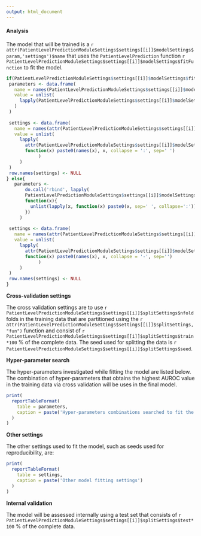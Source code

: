 ```yaml
---
output: html_document
---
```

  
#### Analysis

The model that will be trained is a ``r attr(PatientLevelPredictionModuleSettings$settings[[i]]$modelSettings$param,'settings')$name `` that uses the `PatientLevelPrediction` function ``r PatientLevelPredictionModuleSettings$settings[[i]]$modelSettings$fitFunction `` to fit the model.

```r
if(PatientLevelPredictionModuleSettings$settings[[i]]$modelSettings$fitFunction == "fitCyclopsModel"){
 parameters <- data.frame(
   name = names(PatientLevelPredictionModuleSettings$settings[[i]]$modelSettings$param),
   value = unlist(
     lapply(PatientLevelPredictionModuleSettings$settings[[i]]$modelSettings$param, function(x) paste(names(x), x, collapse = '-', sep=':'))
   )
 )
 
 settings <- data.frame(
   name = names(attr(PatientLevelPredictionModuleSettings$settings[[i]]$modelSettings$param,"settings")),
   value = unlist(
     lapply(
       attr(PatientLevelPredictionModuleSettings$settings[[i]]$modelSettings$param,"settings"), 
       function(x) paste0(names(x), x, collapse = ':', sep=' ')
            )
     )
 )
 row.names(settings) <- NULL
} else{
   parameters <- 
       do.call('rbind', lapply(
       PatientLevelPredictionModuleSettings$settings[[i]]$modelSettings$param, 
       function(x){
         unlist(lapply(x, function(x) paste0(x, sep=' ', collapse=':')))
       })
     )
 
 settings <- data.frame(
   name = names(attr(PatientLevelPredictionModuleSettings$settings[[i]]$modelSettings$param,"settings")),
   value = unlist(
     lapply(
       attr(PatientLevelPredictionModuleSettings$settings[[i]]$modelSettings$param,"settings"), 
       function(x) paste0(names(x), x, collapse = '-', sep='')
            )
     )
 )
 row.names(settings) <- NULL
}
```

**Cross-validation settings**

The cross validation settings are to use ``r PatientLevelPredictionModuleSettings$settings[[i]]$splitSettings$nfold `` folds in the training data that are partitioned using the ``r attr(PatientLevelPredictionModuleSettings$settings[[i]]$splitSettings,"fun") `` function and consist of ``r PatientLevelPredictionModuleSettings$settings[[i]]$splitSettings$train*100 `` \% of the complete data.  The seed used for splitting the data is ``r PatientLevelPredictionModuleSettings$settings[[i]]$splitSettings$seed ``.

**Hyper-parameter search**

The hyper-parameters investigated while fitting the model are listed below.  The combination of hyper-parameters that obtains the highest AUROC value in the training data via cross validation will be uses in the final model.

```r
print(
  reportTableFormat(
    table = parameters, 
    caption = paste('Hyper-parameters combinations searched to fit the model')
  )
)
```

**Other settings**

The other settings used to fit the model, such as seeds used for reproducibility, are:

```r
print(
  reportTableFormat(
    table = settings, 
    caption = paste('Other model fitting settings')
  )
)
```

**Internal validation**

The model will be assessed internally using a test set that consists of ``r PatientLevelPredictionModuleSettings$settings[[i]]$splitSettings$test*100`` \% of the complete data.
